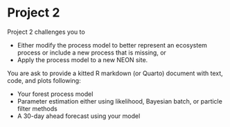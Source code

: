 # Project 2

Project 2 challenges you to

-   Either modify the process model to better represent an ecosystem process or include a new process that is missing, or
-   Apply the process model to a new NEON site.

You are ask to provide a kitted R markdown (or Quarto) document with text, code, and plots following:

-   Your forest process model
-   Parameter estimation either using likelihood, Bayesian batch, or particle filter methods
-   A 30-day ahead forecast using your model
